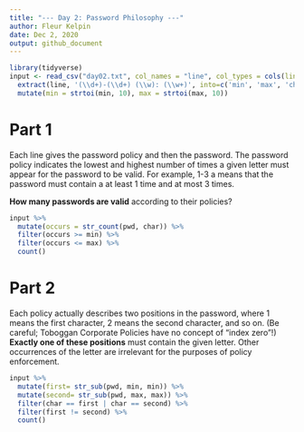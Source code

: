 ```yaml
---
title: "--- Day 2: Password Philosophy ---"
author: Fleur Kelpin
date: Dec 2, 2020
output: github_document
---
```


```r
library(tidyverse)
input <- read_csv("day02.txt", col_names = "line", col_types = cols(line = col_character())) %>%
  extract(line, '(\\d+)-(\\d+) (\\w): (\\w+)', into=c('min', 'max', 'char', 'pwd')) %>%
  mutate(min = strtoi(min, 10), max = strtoi(max, 10))
```

# Part 1
Each line gives the password policy and then the password. The password policy indicates the lowest and highest number of times a given letter must appear for the password to be valid. For example, 1-3 a means that the password must contain a at least 1 time and at most 3 times.

**How many passwords are valid** according to their policies?

```r
input %>%
  mutate(occurs = str_count(pwd, char)) %>%
  filter(occurs >= min) %>%
  filter(occurs <= max) %>%
  count()
```

# Part 2
Each policy actually describes two positions in the password, where 1 means the first character, 2 means the second character, and so on. (Be careful; Toboggan Corporate Policies have no concept of "index zero"!) **Exactly one of these positions** must contain the given letter. Other occurrences of the letter are irrelevant for the purposes of policy enforcement.

```r
input %>%
  mutate(first= str_sub(pwd, min, min)) %>%
  mutate(second= str_sub(pwd, max, max)) %>%
  filter(char == first | char == second) %>%
  filter(first != second) %>%
  count()
```